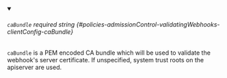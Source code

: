 
<details className="config-field" data-expandable="false" open>
<summary>

###### `caBundle` <span className="config-field-required" data-required="false">required</span> <span className="config-field-type">string</span> <span className="config-field-default"></span> <span className="config-field-enum"></span> {#policies-admissionControl-validatingWebhooks-clientConfig-caBundle}

`caBundle` is a PEM encoded CA bundle which will be used to validate the webhook's server certificate.
If unspecified, system trust roots on the apiserver are used.

</summary>



</details>
